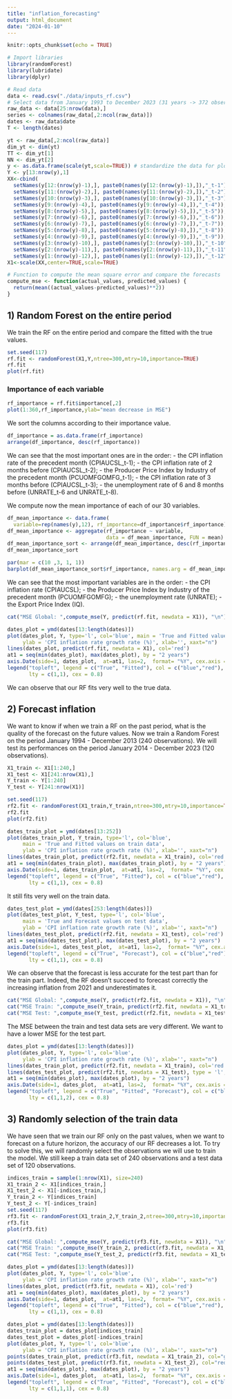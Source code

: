```yaml
---
title: "inflation_forecasting"
output: html_document
date: "2024-01-10"
---
```


```r
knitr::opts_chunk$set(echo = TRUE)
```

```r
# Import libraries
library(randomForest)
library(lubridate)
library(dplyr)
```

```r
# Read data
data <- read.csv("./data/inputs_rf.csv")
# Select data from January 1993 to December 2023 (31 years -> 372 observations)
raw_data <- data[25:nrow(data),]
series <- colnames(raw_data[,2:ncol(raw_data)])
dates <- raw_data$date
T <- length(dates)
```

```r
yt <- raw_data[,2:ncol(raw_data)]
dim_yt <- dim(yt)
TT <- dim_yt[1]
NN <- dim_yt[2]
y <- as.data.frame(scale(yt,scale=TRUE)) # standardize the data for plotting
Y <- y[13:nrow(y),1]
XX<-cbind(
  setNames(y[12:(nrow(y)-1),], paste0(names(y[12:(nrow(y)-1),]),"_t-1")),
  setNames(y[11:(nrow(y)-2),], paste0(names(y[11:(nrow(y)-2),]),"_t-2")),
  setNames(y[10:(nrow(y)-3),], paste0(names(y[10:(nrow(y)-3),]),"_t-3")),
  setNames(y[9:(nrow(y)-4),], paste0(names(y[9:(nrow(y)-4),]),"_t-4")),
  setNames(y[8:(nrow(y)-5),], paste0(names(y[8:(nrow(y)-5),]),"_t-5")),
  setNames(y[7:(nrow(y)-6),], paste0(names(y[7:(nrow(y)-6),]),"_t-6")),
  setNames(y[6:(nrow(y)-7),], paste0(names(y[6:(nrow(y)-7),]),"_t-7")),
  setNames(y[5:(nrow(y)-8),], paste0(names(y[5:(nrow(y)-8),]),"_t-8")),
  setNames(y[4:(nrow(y)-9),], paste0(names(y[4:(nrow(y)-9),]),"_t-9")),
  setNames(y[3:(nrow(y)-10),], paste0(names(y[3:(nrow(y)-10),]),"_t-10")),
  setNames(y[2:(nrow(y)-11),], paste0(names(y[2:(nrow(y)-11),]),"_t-11")),
  setNames(y[1:(nrow(y)-12),], paste0(names(y[1:(nrow(y)-12),]),"_t-12")))
X1<-scale(XX,center=TRUE,scale=TRUE)
```

```r
# Function to compute the mean square error and compare the forecasts
compute_mse <- function(actual_values, predicted_values) {
  return(mean((actual_values-predicted_values)**2))
}
```

## 1) Random Forest on the entire period
We train the RF on the entire period and compare the fitted with the true values.
```r
set.seed(117)
rf.fit <- randomForest(X1,Y,ntree=300,mtry=10,importance=TRUE)
rf.fit
plot(rf.fit)
```

### Importance of each variable
```r
rf_importance = rf.fit$importance[,2]
plot(1:360,rf_importance,ylab="mean decrease in MSE")
```
We sort the columns according to their importance value.
```r
df_importance = as.data.frame(rf_importance)
arrange(df_importance, desc(rf_importance))
```
We can see that the most important ones are in the order:
  - the CPI inflation rate of the precedent month (CPIAUCSL_t-1);
  - the CPI inflation rate of 2 months before (CPIAUCSL_t-2);
  - the Producer Price Index by Industry of the precedent month (PCUOMFGOMFG_t-1);
  - the CPI inflation rate of 3 months before (CPIAUCSL_t-3);
  - the unemployment rate of 6 and 8 months before (UNRATE_t-6 and UNRATE_t-8).

We compute now the mean importance of each of our 30 variables.
```r
df_mean_importance <- data.frame(
  variable=rep(names(y),12), rf_importance=df_importance$rf_importance)
df_mean_importance <- aggregate(rf_importance ~ variable, 
                                data = df_mean_importance, FUN = mean)
df_mean_importance_sort <- arrange(df_mean_importance, desc(rf_importance))
df_mean_importance_sort
```
```r
par(mar = c(10 ,3, 1, 1))
barplot(df_mean_importance_sort$rf_importance, names.arg = df_mean_importance_sort$variable, las=2, main = 'Mean importance of each variable')
```
We can see that the most important variables are in the order:
  - the CPI inflation rate (CPIAUCSL);
  - the Producer Price Index by Industry of the precedent month (PCUOMFGOMFG);
  - the unemployment rate (UNRATE);
  - the Export Price Index (IQ).


```r
cat("MSE Global: ",compute_mse(Y, predict(rf.fit, newdata = X1)), "\n")
```

```r
dates_plot = ymd(dates[13:length(dates)])
plot(dates_plot, Y, type='l', col='blue', main = 'True and Fitted values',
     ylab = 'CPI inflation rate growth rate (%)', xlab='', xaxt="n")
lines(dates_plot, predict(rf.fit, newdata = X1), col='red')
at1 = seq(min(dates_plot), max(dates_plot), by = "2 years")
axis.Date(side=1, dates_plot,  at=at1, las=2,  format= "%Y", cex.axis = 0.8)
legend("topleft", legend = c("True", "Fitted"), col = c("blue","red"), 
       lty = c(1,1), cex = 0.8)
```
We can observe that our RF fits very well to the true data.



## 2) Forecast inflation
We want to know if when we train a RF on the past period, what is the quality of the forecast on the future values.
Now we train a Random Forest on the period January 1994 - December 2013 (240 observations).
We will test its performances on the period January 2014 - December 2023 (120 observations).
```r
X1_train <- X1[1:240,]
X1_test <- X1[241:nrow(X1),]
Y_train <- Y[1:240]
Y_test <- Y[241:nrow(X1)]

set.seed(117)
rf2.fit <- randomForest(X1_train,Y_train,ntree=300,mtry=10,importance=TRUE)
rf2.fit
plot(rf2.fit)
```
```r
dates_train_plot = ymd(dates[13:252])
plot(dates_train_plot, Y_train, type='l', col='blue', 
     main = 'True and Fitted values on train data', 
     ylab = 'CPI inflation rate growth rate (%)', xlab='', xaxt="n")
lines(dates_train_plot, predict(rf2.fit, newdata = X1_train), col='red')
at1 = seq(min(dates_train_plot), max(dates_train_plot), by = "2 years")
axis.Date(side=1, dates_train_plot,  at=at1, las=2,  format= "%Y", cex.axis = 0.8)
legend("topleft", legend = c("True", "Fitted"), col = c("blue","red"), 
       lty = c(1,1), cex = 0.8)
```
It still fits very well on the train data.

```r
dates_test_plot = ymd(dates[253:length(dates)])
plot(dates_test_plot, Y_test, type='l', col='blue',
     main = 'True and Forecast values on test data', 
     ylab = 'CPI inflation rate growth rate (%)', xlab='', xaxt="n")
lines(dates_test_plot, predict(rf2.fit, newdata = X1_test), col='red')
at1 = seq(min(dates_test_plot), max(dates_test_plot), by = "2 years")
axis.Date(side=1, dates_test_plot,  at=at1, las=2,  format= "%Y", cex.axis = 0.8)
legend("topleft", legend = c("True", "Forecast"), col = c("blue","red"), 
       lty = c(1,1), cex = 0.8)
```
We can observe that the forecast is less accurate for the test  part than for the train part.
Indeed, the RF doesn't succeed to forecast correctly the increasing inflation from 2021 and underestimates it.

```r
cat("MSE Global: ",compute_mse(Y, predict(rf2.fit, newdata = X1)), "\n")
cat("MSE Train: ",compute_mse(Y_train, predict(rf2.fit, newdata = X1_train)), "\n")
cat("MSE Test: ",compute_mse(Y_test, predict(rf2.fit, newdata = X1_test)))
```
The MSE between the train and test data sets are very different.
We want to have a lower MSE for the test part.

```r
dates_plot = ymd(dates[13:length(dates)])
plot(dates_plot, Y, type='l', col='blue', 
     ylab = 'CPI inflation rate growth rate (%)', xlab='', xaxt="n")
lines(dates_train_plot, predict(rf2.fit, newdata = X1_train), col='red')
lines(dates_test_plot, predict(rf2.fit, newdata = X1_test), type = 'l', lty=2, col='red')
at1 = seq(min(dates_plot), max(dates_plot), by = "2 years")
axis.Date(side=1, dates_plot,  at=at1, las=2,  format= "%Y", cex.axis = 0.8)
legend("topleft", legend = c("True", "Fitted", "Forecast"), col = c("blue","red", "red"), 
       lty = c(1,1,2), cex = 0.8)
```
## 3) Randomly selection of the train data
We have seen that we train our RF only on the past values, when we want to forecast on a future horizon, the accuracy of our RF decreases a lot.
To try to solve this, we will randomly select the observations we will use to train the model.
We still keep a train data set of 240 observations and a test data set of 120 observations.
```r
indices_train = sample(1:nrow(X1), size=240)
X1_train_2 <- X1[indices_train,]
X1_test_2 <- X1[-indices_train,]
Y_train_2 <- Y[indices_train]
Y_test_2 <- Y[-indices_train]
set.seed(117)
rf3.fit <- randomForest(X1_train_2,Y_train_2,ntree=300,mtry=10,importance=TRUE)
rf3.fit
plot(rf3.fit)
```

```r
cat("MSE Global: ",compute_mse(Y, predict(rf3.fit, newdata = X1)), "\n")
cat("MSE Train: ",compute_mse(Y_train_2, predict(rf3.fit, newdata = X1_train_2)), "\n")
cat("MSE Test: ",compute_mse(Y_test_2, predict(rf3.fit, newdata = X1_test_2)), "\n")
```

```r
dates_plot = ymd(dates[13:length(dates)])
plot(dates_plot, Y, type='l', col='blue', 
     ylab = 'CPI inflation rate growth rate (%)', xlab='', xaxt="n")
lines(dates_plot, predict(rf3.fit, newdata = X1), col='red')
at1 = seq(min(dates_plot), max(dates_plot), by = "2 years")
axis.Date(side=1, dates_plot,  at=at1, las=2,  format= "%Y", cex.axis = 0.8)
legend("topleft", legend = c("True", "Fitted"), col = c("blue","red"), 
       lty = c(1,1), cex = 0.8)
```

```r
dates_plot = ymd(dates[13:length(dates)])
dates_train_plot = dates_plot[indices_train]
dates_test_plot = dates_plot[-indices_train]
plot(dates_plot, Y, type='l', col='blue', 
     ylab = 'CPI inflation rate growth rate (%)', xlab='', xaxt="n")
points(dates_train_plot, predict(rf3.fit, newdata = X1_train_2), col="green")
points(dates_test_plot, predict(rf3.fit, newdata = X1_test_2), col="red")
at1 = seq(min(dates_plot), max(dates_plot), by = "2 years")
axis.Date(side=1, dates_plot,  at=at1, las=2,  format= "%Y", cex.axis = 0.8)
legend("topleft", legend = c("True", "Fitted", "Forecast"), col = c("blue","green", "red"), 
       lty = c(1,1,1), cex = 0.8)
```
